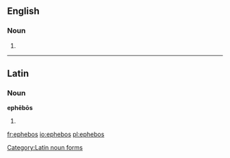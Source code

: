 ==English==

===Noun===
{{head|en|noun plural form}}

# {{plural of|ephebo|lang=en}}

----

==Latin==
{{wikipedia}}

===Noun===
'''ephēbōs''' {{g|m}}

# {{inflection of|ephēbus||acc|p|lang=la}}

[[Category:Latin noun forms]]

[[fr:ephebos]]
[[io:ephebos]]
[[pl:ephebos]]